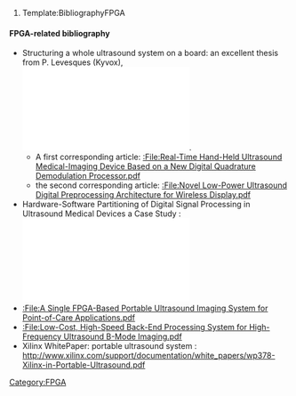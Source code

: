 # Template:BibliographyFPGA

==== '''FPGA-related bibliography''' ====
* Structuring a whole ultrasound system on a board: an excellent thesis from P. Levesques (Kyvox),  [[File:2011 PhilippeLevesque.pdf]].
** A first corresponding article: [[:File:Real-Time Hand-Held Ultrasound Medical-Imaging Device Based on a New Digital Quadrature Demodulation Processor.pdf]]
** the second corresponding article: [[:File:Novel Low-Power Ultrasound Digital Preprocessing Architecture for Wireless Display.pdf]]
* Hardware-Software Partitioning of Digital Signal Processing in Ultrasound Medical Devices a Case Study : [[File:Hardware-Software Partitioning of US probes.pdf]]
* [[:File:A Single FPGA-Based Portable Ultrasound Imaging System for Point-of-Care Applications.pdf]]
* [[:File:Low-Cost, High-Speed Back-End Processing System for High-Frequency Ultrasound B-Mode Imaging.pdf]]
* Xilinx WhitePaper: portable ultrasound system : http://www.xilinx.com/support/documentation/white_papers/wp378-Xilinx-in-Portable-Ultrasound.pdf
[[Category:FPGA]]
